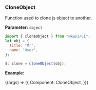 
<Version />

<Meta title="Utils/2. Examples/CloneObject" />

### CloneObject

Function used to clone js object to another.

**Parameter:**
`object`

```js
import { cloneObject } from "@kws3/ui";
let obj = {
  title: "Mr",
  name: "User",
};

$: clone = cloneObject(obj);
```

**Example:**

<Story name="CloneObject" args={{}}>
  {(args) => ({
    Component: CloneObject,
  })}
</Story>
